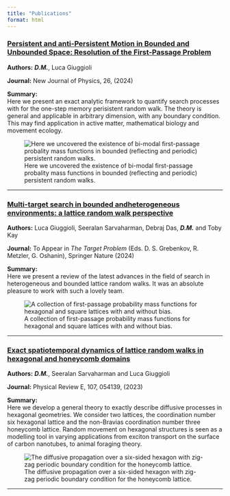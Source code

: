 ```yaml
---
title: "Publications"
format: html
---
```

### <a href = "https://iopscience.iop.org/article/10.1088/1367-2630/ad5d85/meta"> Persistent and anti-Persistent Motion in Bounded and Unbounded Space: Resolution of the First-Passage Problem </a>
**Authors:** ***D.M.***, Luca Giuggioli 

**Journal:** New Journal of Physics, 26, (2024)


**Summary:**  
Here we present an exact analytic framework to quantify search processes with for the one-step memory perisistent random walk. The theory is general and applicable in arbitrary dimension, with any boundary condition. This may find application in active matter, mathematical biology and movement ecology.

![Here we uncovered the existence of bi-modal first-passage probality mass functions in bounded (reflecting and periodic) persistent random walks.](images\1D_FP_full.png)

---

### <a href="https://arxiv.org/abs/2311.00464">Multi-target search in bounded andheterogeneous environments: a lattice random walk perspective</a>

**Authors:** Luca Giuggioli, Seeralan Sarvaharman, Debraj Das, ***D.M.*** and Toby Kay

**Journal:** To Appear in *The Target Problem* (Eds. D. S. Grebenkov, R. Metzler, G. Oshanin), Springer Nature (2024)


**Summary:**  
Here we present a review of the latest advances in the field of search in heterogeneous and bounded lattice random walks. It was an absolute pleasure to work with such a lovely team.

![A collection of first-passage probability mass functions for hexagonal and square lattices with and without bias.](images\composite_fpp.png)

---

### <a href="https://doi.org/10.1103/PhysRevE.107.054139">Exact spatiotemporal dynamics of lattice random walks in hexagonal and honeycomb domains</a>
**Authors:** ***D.M.***, Seeralan Sarvaharman and Luca Giuggioli 

**Journal:** Physical Review E, 107, 054139, (2023)

**Summary:**  
Here we develop a general theory to exactly describe diffusive processes in hexagonal geometries. We consider two lattices, the coordination number six hexagonal lattice and the non-Bravias coordination number three honeycomb lattice. Random movement on 
hexagonal structures is seen as a modelling tool in varying applications from exciton transport on the surface of carbon nanotubes, to animal foraging theory.

![The diffusive propagation over a six-sided hexagon with zig-zag periodic boundary condition for the honeycomb lattice.](images\honey.png)

---

<!-- Add more publications as needed -->